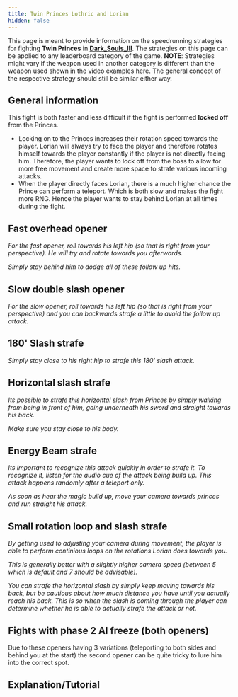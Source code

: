 ```yaml
---
title: Twin Princes Lothric and Lorian
hidden: false
---
```



This page is meant to provide information on the speedrunning strategies for fighting **Twin Princes** in [**Dark\_Souls\_III**](/darksouls3). The strategies on this page can be applied to any leaderboard category of the game.
**NOTE**: Strategies might vary if the weapon used in another category is different than the weapon used shown in the video examples here. The general concept of the respective strategy should still be similar either way.

## General information

This fight is both faster and less difficult if the fight is performed **locked off** from the Princes.

- Locking on to the Princes increases their rotation speed towards the player. Lorian will always try to face the player and therefore rotates himself towards the player constantly if the player is not directly facing him. Therefore, the player wants to lock off from the boss to allow for more free movement and create more space to strafe various incoming attacks.
- When the player directly faces Lorian, there is a much higher chance the Prince can perform a teleport. Which is both slow and makes the fight more RNG. Hence the player wants to stay behind Lorian at all times during the fight.

## **Fast overhead opener**

<YouTube id="https://www.youtube.com/watch?v=Eg4YtfqQDkg" />

*For the fast opener, roll towards his left hip (so that is right from your perspective). He will try and rotate towards you afterwards.*

*Simply stay behind him to dodge all of these follow up hits.*

## **Slow double slash opener**

<YouTube id="https://www.youtube.com/watch?v=JOxQB_sd84k" />

*For the slow opener, roll towards his left hip (so that is right from your perspective) and you can backwards strafe a little to avoid the follow up attack.*

## **180' Slash strafe**

<YouTube id="https://www.youtube.com/watch?v=AUhlilsltdY" />

*Simply stay close to his right hip to strafe this 180' slash attack.*

## **Horizontal slash strafe**

<YouTube id="https://www.youtube.com/watch?v=_jm5bjFjCZY" />

*Its possible to strafe this horizontal slash from Princes by simply walking from being in front of him, going underneath his sword and straight towards his back.*

*Make sure you stay close to his body.*

## **Energy Beam strafe**

<YouTube id="https://www.youtube.com/watch?v=0x9ShdWn85A" />

*Its important to recognize this attack quickly in order to strafe it. To recognize it, listen for the audio cue of the attack being build up. This attack happens randomly after a teleport only.*

*As soon as hear the magic build up, move your camera towards princes and run straight his attack.*

## **Small rotation loop and slash strafe**

<YouTube id="https://www.youtube.com/watch?v=uPMNNJ9Qxqw" />

*By getting used to adjusting your camera during movement, the player is able to perform continious loops on the rotations Lorian does towards you.*

*This is generally better with a slightly higher camera speed (between 5 which is default and 7 should be advisable).*

*You can strafe the horizontal slash by simply keep moving towards his back, but be cautious about how much distance you have until you actually reach his back.*  *This is so when the slash is coming through the player can determine whether he is able to actually strafe the attack or not.*

## **Fights with phase 2 AI freeze (both openers)**

<YouTube id="https://www.youtube.com/watch?v=RGO5Jf3dCmI" />

Due to these openers having 3 variations (teleporting to both sides and behind you at the start) the second opener can be quite tricky to lure him into the correct spot.

## **Explanation/Tutorial**

<YouTube id="https://www.youtube.com/watch?v=2x7yYbNO3Rk" />

